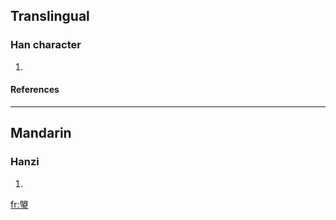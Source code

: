 ==Translingual==
===Han character===
{{Han char|rn=96|rad=玉|as=09|sn=13|four=|canj=日月一土戈 (ABMGI)}}
# {{defn|Han|sort=玉09}}
====References====
{{Han ref|kx=0734.140|dkj=21053|hdz=21125.010|uh=741E|ud=29726}}

----
==Mandarin==
===Hanzi===
{{cmn-hanzi|pin=[[shèng]] ([[sheng4]])|wg=sheng<sup>4</sup>}}
# {{defn|Mandarin}}

[[fr:琞]]